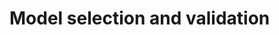 # Model selection and validation {#model-selection}

<!-- ## How to select a best model? Model selection -->

<!-- + Which of the four models above is best supported by the data? -->

<!-- + The proportion of explained variance $R^2$ is problematic, because the more variables you have, the bigger $R^2$ is. -->

<!-- + The idea is to penalize models with too many parameters. -->

<!-- ## Akaike information criterion (AIC) -->

<!-- $$AIC = - 2 \log(L(\hat{\theta}_1,\ldots,\hat{\theta}_K)) + 2 K$$ -->

<!-- with $L$ the likelihood and $K$ the number of parameters $\theta_i$. -->

<!-- $$\text{AIC} = {\color{purple}{- 2 \log(L(\hat{\theta}_1,\ldots,\hat{\theta}_K))}} + 2 K$$ -->

<!-- <span style="color: purple;">A measure of goodness-of-fit of the model to the data</span>: the more parameters you have, the smaller the deviance is (or the bigger the likelihood is). -->

<!-- $$\text{AIC} = - 2 \log(L(\hat{\theta}_1,\ldots,\hat{\theta}_K)) + {\color{purple}{2 K}}$$ -->

<!-- <span style="color: purple;">A penalty</span>: twice the number of parameters $K$ -->

<!-- + AIC makes the balance between *quality of fit* and *complexity* of a model. -->

<!-- + Best model is the one with lowest AIC value. -->

<!-- + Two models are difficult to distinguish if $\Delta \text{AIC} < 2$. -->

<!-- ## Bayesian version -->

<!-- + Watanabe-Akaike (Widely-Applicable) Information Criteria or WAIC: -->

<!-- $$\textrm{WAIC} = -2 \sum_{i = 1}^n \log E[\Pr(y_i \mid \theta)] +  -->
<!--                   2 p_\text{WAIC}$$ -->

<!-- + where $E[p(y_i \mid \theta)]$ is the posterior mean of the likelihood evaluated pointwise at each $i$th observation. -->

<!-- + $p_\text{WAIC}$ is a penalty computed using the posterior variance of the likelihood.  -->

<!-- + More in this video <https://www.youtube.com/watch?v=vSjL2Zc-gEQ> by R. McElreath. -->

<!-- + Nimble provides the conditional WAIC, where all parameters directly involved in the likelihood are considered. If you would want to calculate the marginal WAIC, integrating over latent variables, you could monitor the relevant nodes and carry out the calculations yourself based on the MCMC output. -->

<!-- ## How to compute WAIC in Nimble? -->

<!-- ```{r eval = FALSE} -->
<!-- parameters.to.save <- c("phi", "p") -->
<!-- mcmc.phitpt <- nimbleMCMC(code = hmm.phitpt,  -->
<!--                           constants = my.constants, -->
<!--                           data = my.data,               -->
<!--                           inits = initial.values, -->
<!--                           monitors = parameters.to.save, -->
<!--                           niter = n.iter, -->
<!--                           nburnin = n.burnin,  -->
<!--                           nchains = n.chains) -->
<!-- ``` -->

<!-- ```{r eval = FALSE} -->
<!-- parameters.to.save <- c("phi", "p", "z") #<< -->
<!-- mcmc.phitpt <- nimbleMCMC(code = hmm.phitpt,  -->
<!--                           constants = my.constants, -->
<!--                           data = my.data,               -->
<!--                           inits = initial.values, -->
<!--                           monitors = parameters.to.save, -->
<!--                           niter = n.iter, -->
<!--                           nburnin = n.burnin,  -->
<!--                           nchains = n.chains, -->
<!--                           WAIC = TRUE) #<< -->
<!-- ``` -->

<!-- ## Dipper example - continued -->

<!-- ```{r echo = FALSE} -->
<!-- load(here::here("dat","dipper_waic.RData")) -->
<!-- data.frame(model = c("(phi,p)", -->
<!--                      "(phit,p)", -->
<!--                      "(phi,pt)", -->
<!--                      "(phit,pt)"), -->
<!--            WAIC = c(mcmc.phip$WAIC,  -->
<!--              mcmc.phitp$WAIC,  -->
<!--              mcmc.phipt$WAIC,  -->
<!--              mcmc.phitpt$WAIC)) -->
<!-- ``` -->
